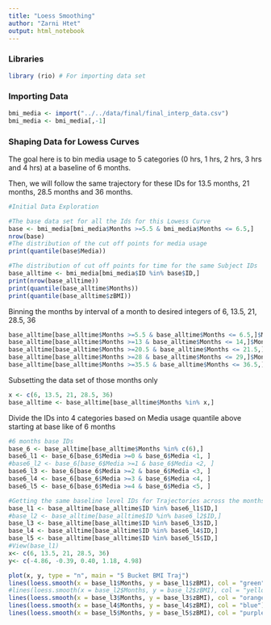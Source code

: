 ```yaml
---
title: "Loess Smoothing"
author: "Zarni Htet"
output: html_notebook
---
```



### Libraries
```r
library (rio) # For importing data set
```

### Importing Data
```r
bmi_media <- import("../../data/final/final_interp_data.csv")
bmi_media <- bmi_media[,-1]
```

### Shaping Data for Lowess Curves

The goal here is to bin media usage to 5 categories (0 hrs, 1 hrs, 2 hrs, 3 hrs and 4 hrs) at a baseline of 6 months.

Then, we will follow the same trajectory for these IDs for 13.5 months, 21 months, 28.5 months and 36 months.

```r
#Initial Data Exploration

#The base data set for all the Ids for this Lowess Curve
base <- bmi_media[bmi_media$Months >=5.5 & bmi_media$Months <= 6.5,]
nrow(base)
#The distribution of the cut off points for media usage
print(quantile(base$Media))
```

```r
#The distribution of cut off points for time for the same Subject IDs
base_alltime <- bmi_media[bmi_media$ID %in% base$ID,]
print(nrow(base_alltime))
print(quantile(base_alltime$Months))
print(quantile(base_alltime$zBMI))
```

Binning the months by interval of a month to desired integers of 6, 13.5, 21, 28.5, 36
```r
base_alltime[base_alltime$Months >=5.5 & base_alltime$Months <= 6.5,]$Months <-6
base_alltime[base_alltime$Months >=13 & base_alltime$Months <= 14,]$Months <-13.5
base_alltime[base_alltime$Months >=20.5 & base_alltime$Months <= 21.5,]$Months <-21
base_alltime[base_alltime$Months >=28 & base_alltime$Months <= 29,]$Months <-28.5
base_alltime[base_alltime$Months >=35.5 & base_alltime$Months <= 36.5,]$Months <-36
```

Subsetting the data set of those months only

```r
x <- c(6, 13.5, 21, 28.5, 36)
base_alltime <- base_alltime[base_alltime$Months %in% x,]
```

Divide the IDs into 4 categories based on Media usage quantile above starting at base like of 6 months

```r
#6 months base IDs
base_6 <- base_alltime[base_alltime$Months %in% c(6),]
base6_l1 <- base_6[base_6$Media >=0 & base_6$Media <1, ]
#base6_l2 <- base_6[base_6$Media >=1 & base_6$Media <2, ]
base6_l3 <- base_6[base_6$Media >=2 & base_6$Media <3, ]
base6_l4 <- base_6[base_6$Media >=3 & base_6$Media <4, ]
base6_l5 <- base_6[base_6$Media >=4 & base_6$Media <5, ]
```



```r
#Getting the same baseline level IDs for Trajectories across the months
base_l1 <- base_alltime[base_alltime$ID %in% base6_l1$ID,]
#base_l2 <- base_alltime[base_alltime$ID %in% base6_l2$ID,]
base_l3 <- base_alltime[base_alltime$ID %in% base6_l3$ID,]
base_l4 <- base_alltime[base_alltime$ID %in% base6_l4$ID,]
base_l5 <- base_alltime[base_alltime$ID %in% base6_l5$ID,]
#View(base_l1)
x<- c(6, 13.5, 21, 28.5, 36)
y<- c(-4.86, -0.39, 0.40, 1.18, 4.98)

plot(x, y, type = "n", main = "5 Bucket BMI Traj")
lines(loess.smooth(x = base_l1$Months, y = base_l1$zBMI), col = "green")
#lines(loess.smooth(x = base_l2$Months, y = base_l2$zBMI), col = "yellow")
lines(loess.smooth(x = base_l3$Months, y = base_l3$zBMI), col = "orange")
lines(loess.smooth(x = base_l4$Months, y = base_l4$zBMI), col = "blue")
lines(loess.smooth(x = base_l5$Months, y = base_l5$zBMI), col = "purple")

```


